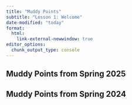 ```yaml
---
title: "Muddy Points"
subtitle: "Lesson 1: Welcome"
date-modified: "today"
format: 
  html:
    link-external-newwindow: true
editor_options: 
  chunk_output_type: console
---
```


## Muddy Points from Spring 2025

## Muddy Points from Spring 2024

